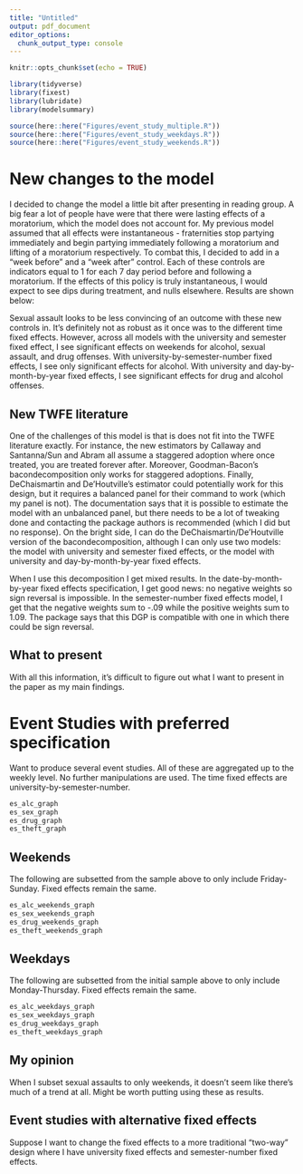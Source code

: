 ```yaml
---
title: "Untitled"
output: pdf_document
editor_options: 
  chunk_output_type: console
---
```


```r
knitr::opts_chunk$set(echo = TRUE)
```

```r
library(tidyverse)
library(fixest)
library(lubridate)
library(modelsummary)
```

```r
source(here::here("Figures/event_study_multiple.R"))
source(here::here("Figures/event_study_weekdays.R"))
source(here::here("Figures/event_study_weekends.R"))
```

# New changes to the model

I decided to change the model a little bit after presenting in reading group. A big fear a lot of people have were that there were lasting effects of a moratorium, which the model does not account for. My previous model assumed that all effects were instantaneous - fraternities stop partying immediately and begin partying immediately following a moratorium and lifting of a moratorium respectively. To combat this, I decided to add in a "week before" and a "week after" control. Each of these controls are indicators equal to 1 for each 7 day period before and following a moratorium. If the effects of this policy is truly instantaneous, I would expect to see dips during treatment, and nulls elsewhere. Results are shown below:


Sexual assault looks to be less convincing of an outcome with these new controls in. It's definitely not as robust as it once was to the different time fixed effects. However, across all models with the university and semester fixed effect, I see significant effects on weekends for alcohol, sexual assault, and drug offenses. With university-by-semester-number fixed effects, I see only significant effects for alcohol. With university and day-by-month-by-year fixed effects, I see significant effects for drug and alcohol offenses. 

## New TWFE literature

One of the challenges of this model is that is does not fit into the TWFE literature exactly. For instance, the new estimators by Callaway and Santanna/Sun and Abram all assume a staggered adoption where once treated, you are treated forever after. Moreover, Goodman-Bacon's bacondecomposition only works for staggered adoptions. Finally, DeChaismartin and De'Houtville's estimator could potentially work for this design, but it requires a balanced panel for their command to work (which my panel is not). The documentation says that it is possible to estimate the model with an unbalanced panel, but there needs to be a lot of tweaking done and contacting the package authors is recommended (which I did but no response). On the bright side, I can do the DeChaismartin/De'Houtville version of the bacondecomposition, although I can only use two models: the model with university and semester fixed effects, or the model with university and day-by-month-by-year fixed effects.

When I use this decomposition I get mixed results. In the date-by-month-by-year fixed effects specification, I get good news: no negative weights so sign reversal is impossible. In the semester-number fixed effects model, I get that the negative weights sum to -.09 while the positive weights sum to 1.09. The package says that this DGP is compatible with one in which there could be sign reversal. 

## What to present

With all this information, it's difficult to figure out what I want to present in the paper as my main findings. 

# Event Studies with preferred specification

Want to produce several event studies. All of these are aggregated up to the weekly level. No further manipulations are used. The time fixed effects are university-by-semester-number.

```r
es_alc_graph
es_sex_graph
es_drug_graph
es_theft_graph
```

## Weekends

The following are subsetted from the sample above to only include Friday-Sunday. Fixed effects remain the same.

```r
es_alc_weekends_graph
es_sex_weekends_graph
es_drug_weekends_graph
es_theft_weekends_graph
```

## Weekdays

The following are subsetted from the initial sample above to only include Monday-Thursday. Fixed effects remain the same.

```r
es_alc_weekdays_graph
es_sex_weekdays_graph
es_drug_weekdays_graph
es_theft_weekdays_graph
```

## My opinion

When I subset sexual assaults to only weekends, it doesn't seem like there's much of a trend at all. Might be worth putting using these as results. 

## Event studies with alternative fixed effects

Suppose I want to change the fixed effects to a more traditional "two-way" design where I have university fixed effects and semester-number fixed effects. 


